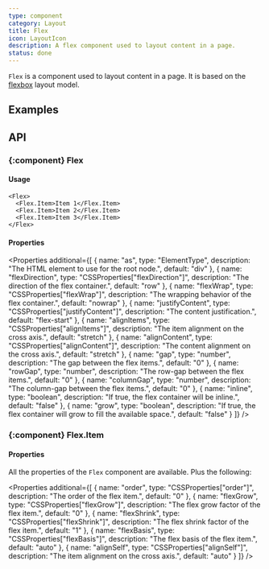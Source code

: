 ```yaml
---
type: component
category: Layout
title: Flex
icon: LayoutIcon
description: A flex component used to layout content in a page.
status: done
---
```


`Flex` is a component used to layout content in a page. It is based on the [flexbox](https://developer.mozilla.org/en-US/docs/Web/CSS/CSS_Flexible_Box_Layout/Basic_Concepts_of_Flexbox) layout model.

## Examples

<Example name="components/Layout/Flex/Default" />

## API

### \{:component} Flex

#### Usage

```tsx
<Flex>
  <Flex.Item>Item 1</Flex.Item>
  <Flex.Item>Item 2</Flex.Item>
  <Flex.Item>Item 3</Flex.Item>
</Flex>
```

#### Properties

<Properties additional={[
  {
    name: "as",
    type: "ElementType",
    description: "The HTML element to use for the root node.",
    default: "div"
  },
  {
    name: "flexDirection",
    type: "CSSProperties[\"flexDirection\"]",
    description: "The direction of the flex container.",
    default: "row"
  },
  {
    name: "flexWrap",
    type: "CSSProperties[\"flexWrap\"]",
    description: "The wrapping behavior of the flex container.",
    default: "nowrap"
  },
  {
    name: "justifyContent",
    type: "CSSProperties[\"justifyContent\"]",
    description: "The content justification.",
    default: "flex-start"
  },
  {
    name: "alignItems",
    type: "CSSProperties[\"alignItems\"]",
    description: "The item alignment on the cross axis.",
    default: "stretch"
  },
  {
    name: "alignContent",
    type: "CSSProperties[\"alignContent\"]",
    description: "The content alignment on the cross axis.",
    default: "stretch"
  },
  {
    name: "gap",
    type: "number",
    description: "The gap between the flex items.",
    default: "0"
  },
  {
    name: "rowGap",
    type: "number",
    description: "The row-gap between the flex items.",
    default: "0"
  },
  {
    name: "columnGap",
    type: "number",
    description: "The column-gap between the flex items.",
    default: "0"
  },
  {
    name: "inline",
    type: "boolean",
    description: "If true, the flex container will be inline.",
    default: "false"
  },
  {
    name: "grow",
    type: "boolean",
    description: "If true, the flex container will grow to fill the available space.",
    default: "false"
  }
]} />

### \{:component} Flex.Item

#### Properties

All the properties of the `Flex` component are available. Plus the following:

<Properties additional={[
  {
    name: "order",
    type: "CSSProperties[\"order\"]",
    description: "The order of the flex item.",
    default: "0"
  },
  {
    name: "flexGrow",
    type: "CSSProperties[\"flexGrow\"]",
    description: "The flex grow factor of the flex item.",
    default: "0"
  },
  {
    name: "flexShrink",
    type: "CSSProperties[\"flexShrink\"]",
    description: "The flex shrink factor of the flex item.",
    default: "1"
  },
  {
    name: "flexBasis",
    type: "CSSProperties[\"flexBasis\"]",
    description: "The flex basis of the flex item.",
    default: "auto"
  },
  {
    name: "alignSelf",
    type: "CSSProperties[\"alignSelf\"]",
    description: "The item alignment on the cross axis.",
    default: "auto"
  }
]} />